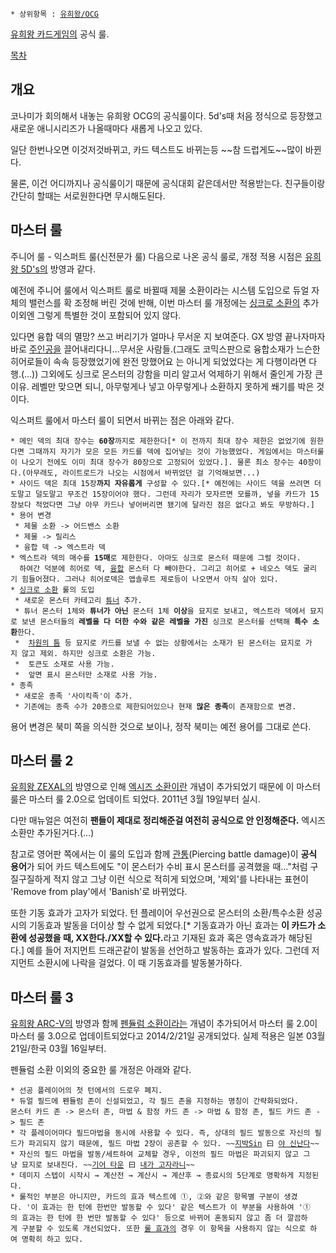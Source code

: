  * 상위항목 : [[유희왕/OCG]]

[[유희왕/OCG|유희왕 카드게임]]의 공식 룰. 

[[목차]]

== 개요 ==
코나미가 회의해서 내놓는 유희왕 OCG의 공식룰이다. 5d's때 처음 정식으로 등장했고 새로운 애니시리즈가 나올때마다 새롭게 나오고 있다. 

일단 한번나오면 이것저것바뀌고, 카드 텍스트도 바뀌는등 ~~참 드럽게도~~많이 바뀐다. 

물론, 이건 어디까지나 공식룰이기 때문에 공식대회 같은데서만 적용받는다. 친구들이랑 간단히 할때는 서로원한다면 무시해도된다.

== 마스터 룰 ==
주니어 룰 - 익스퍼트 룰(신전문가 룰) 다음으로 나온 공식 룰로, 개정 적용 시점은 [[유희왕 5D's]]의 방영과 같다.

예전에 주니어 룰에서 익스퍼트 룰로 바뀔때 제물 소환이라는 시스템 도입으로 듀얼 자체의 밸런스를 확 조정해 버린 것에 반해, 이번 마스터 룰 개정에는 [[싱크로 소환]]의 추가 이외엔 그렇게 특별한 것이 포함되어 있지 않다.

있다면 융합 덱의 멸망? 쓰고 버리기가 얼마나 무서운 지 보여준다. GX 방영 끝나자마자 바로 [[유우키 쥬다이|주인공]]을 끌어내리다니…무서운 사람들.(그래도 코믹스판으로 융합소재가 느슨한 히어로들이 속속 등장했었기에 완전 망했어요 는 아니게 되었었다는 게 다행이라면 다행.(…))
그외에도 싱크로 몬스터의 강함을 미리 알고서 억제하기 위해서 줄인게 가장 큰 이유. 레벨만 맞으면 되니, 아무렇게나 넣고 아무렇게나 소환하지 못하게 쐐기를 박은 것이다.

익스퍼트 룰에서 마스터 룰이 되면서 바뀌는 점은 아래와 같다.

 * 메인 덱의 최대 장수는 '''60장'''까지로 제한한다[* 이 전까지 최대 장수 제한은 없었기에 원한다면 그때까지 자기가 모은 모든 카드를 덱에 집어넣는 것이 가능했었다. 게임에서는 마스터룰이 나오기 전에도 이미 최대 장수가 80장으로 고정되어 있었다.]. 물론 최소 장수는 40장이다.(아무래도, 라이트로드가 나오는 시점에서 바뀌었던 걸 기억해보면...)
 * 사이드 덱은 최대 15장'''까지 자유롭게''' 구성할 수 있다.[* 예전에는 사이드 덱을 쓰려면 더도말고 덜도말고 무조건 15장이어야 했다. 그런데 자리가 모자르면 모를까, 넣을 카드가 15장보다 적었다면 그냥 아무 카드나 넣어버리면 됐기에 달라진 점은 없다고 봐도 무방하다.]
 * 용어 변경
  * 제물 소환 -> 어드밴스 소환
  * 제물 -> 릴리스
  * 융합 덱 -> 엑스트라 덱
 * 엑스트라 덱의 매수를 '''15매'''로 제한한다. 아마도 싱크로 몬스터 때문에 그럴 것이다.
   하여간 덕분에 히어로 덱, [[융합]] 몬스터 다 빼야한다. 그리고 히어로 + 네오스 덱도 굴리기 힘들어졌다. 그러나 히어로덱은 앱솔루트 제로등이 나오면서 아직 살아 있다.
 * [[싱크로 소환]] 룰의 도입
  * 새로운 몬스터 카테고리 [[튜너]] 추가.
  * 튜너 몬스터 1체와 '''튜너가 아닌''' 몬스터 1체 '''이상'''을 묘지로 보내고, 엑스트라 덱에서 묘지로 보낸 몬스터들의 '''레벨을 다 더한 수와 같은 레벨을 가진''' 싱크로 몬스터를 선택해 '''특수 소환'''한다.
  *  [[차원의 틈]] 등 묘지로 카드를 보낼 수 없는 상황에서는 소재가 된 몬스터는 묘지로 가지 않고 제외. 하지만 싱크로 소환은 가능.
  *  토큰도 소재로 사용 가능.
  *  앞면 표시 몬스터만 소재로 사용 가능.
 * 종족
  * 새로운 종족 '사이킥족'이 추가.
  * 기존에는 종족 수가 20종으로 제한되어있으나 현재 '''많은 종족'''이 존재함으로 변경.

용어 변경은 북미 쪽을 의식한 것으로 보이나, 정작 북미는 예전 용어를 그대로 쓴다. 
== 마스터 룰 2 ==
[[유희왕 ZEXAL]]의 방영으로 인해 [[엑시즈 소환]]이란 개념이 추가되었기 때문에 이 마스터 룰은 마스터 룰 2.0으로 업데이트 되었다. 2011년 3월 19일부터 실시.

다만 매뉴얼은 여전히 '''팬들이 제대로 정리해준걸 여전히 공식으로 안 인정해준다.''' 엑시즈 소환만 추가된거다.(…)

참고로 영어판 쪽에서는 이 룰의 도입과 함께 [[관통]](Piercing battle damage)이 '''공식 용어'''가 되어 카드 텍스트에도 "이 몬스터가 수비 표시 몬스터를 공격했을 때..."처럼 구질구질하게 적지 않고 그냥 이런 식으로 적히게 되었으며, '제외'를 나타내는 표현이 'Remove from play'에서 'Banish'로 바뀌었다.

또한 기동 효과가 고자가 되었다. 턴 플레이어 우선권으로 몬스터의 소환/특수소환 성공시의 기동효과 발동을 더이상 할 수 없게 되었다.[* 기동효과가 아닌 효과는 '''이 카드가 소환에 성공했을 때, XX한다./XX할 수 있다.'''라고 기재된 효과 혹은 영속효과가 해당된다.] 예를 들어 저지먼트 드래곤같이 발동을 선언하고 발동하는 효과가 있다. 그런데 저지먼트 소환시에 나락을 걸었다. 이 때 기동효과를 발동불가하다.
== 마스터 룰 3 ==
[[유희왕 ARC-V]]의 방영과 함께 [[펜듈럼 소환]]이라는 개념이 추가되어서 마스터 룰 2.0이 마스터 룰 3.0으로 업데이트되었다고 2014/2/21일 공개되었다. 실제 적용은 일본 03월 21일/한국 03월 16일부터.

펜듈럼 소환 이외의 중요한 룰 개정은 아래와 같다.
 * 선공 플레이어의 첫 턴에서의 드로우 폐지.
 * 듀얼 필드에 펜듈럼 존이 신설되었고, 각 필드 존을 지정하는 명칭이 간략화되었다.
 몬스터 카드 존 -> 몬스터 존, 마법 & 함정 카드 존 -> 마법 & 함정 존, 필드 카드 존 -> 필드 존 
 * 각 플레이어마다 필드마법을 동시에 사용할 수 있다. 즉, 상대의 필드 발동으로 자신의 필드가 파괴되지 않기 때문에, 필드 마법 2장이 공존할 수 있다. ~~[[지박신|지박]][[Sin(유희왕)|Sin]] 曰 [[야 신난다]]~~
 * 자신의 필드 마법을 발동/세트하여 교체할 경우, 이전의 필드 마법은 파괴되지 않고 그냥 묘지로 보내진다. ~~[[기어 타운]] 曰 [[내가 고자라니]]~~
 * 데미지 스텝이 시작시 → 계산전 → 계산시 → 계산후 → 종료시의 5단계로 명확하게 지정된다.
 * 룰적인 부분은 아니지만, 카드의 효과 텍스트에 ①, ②와 같은 항목별 구분이 생겼다. '이 효과는 한 턴에 한번만 발동할 수 있다' 같은 텍스트가 이 부분을 사용하여 '①의 효과는 한 턴에 한 번만 발동할 수 있다' 등으로 바뀌어 혼동되지 않고 좀 더 깔끔하게 구분할 수 있도록 개선되었다. 또한 [[룰 효과]]의 경우 이 항목을 사용하지 않는 식으로 하여 명확히 하고 있다.
